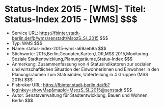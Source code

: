 # Status-Index 2015 - [WMS]- Titel: Status-Index 2015 - [WMS] $$$
- Service URL: https://fbinter.stadt-berlin.de/fb/wms/senstadt/MsozS_SI_2015 $$$
- Typ: WMS $$$
- Name: status-index-2015-wms-a69aeb8a $$$
- Stichworte: 2015,Berlin,Geodaten,Karten,LOR,MSS 2015,Monitoring Soziale Stadtentwicklung,Planungsräume,Status-Index $$$
- Anmerkung: Zusammenfassung von 4 Statusindikatoren zur sozialen und wirtschaftlichen Situation der Einwohnerinnen und Einwohner in den Planungsräumen zum Statusindex, Unterteilung in 4 Gruppen (MSS 2015) $$$
- Fisbroker URL: https://fbinter.stadt-berlin.de/fb?loginkey=showMap&mapId=MsozS_SI_2015@senstadt $$$
- Autor: Senatsverwaltung für Stadtentwicklung, Bauen und Wohnen Berlin $$$
